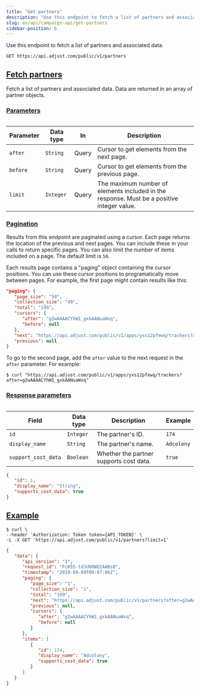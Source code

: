 ```yaml
---
title: "Get partners"
description: "Use this endpoint to fetch a list of partners and associated data."
slug: en/api/campaign-api/get-partners
sidebar-position: 6
---
```


Use this endpoint to fetch a list of partners and associated data.

```http title="Endpoint" "/partners"
GET https://api.adjust.com/public/v1/partners
```

## [Fetch partners](fetch-partners)

Fetch a list of partners and associated data. Data are returned in an array of partner objects.

### [Parameters](parameters)

<Table>

| Parameter | Data type | In    | Description                                                                                |
| --------- | --------- | ----- | ------------------------------------------------------------------------------------------ |
| `after`   | `String`  | Query | Cursor to get elements from the next page.                                                 |
| `before`  | `String`  | Query | Cursor to get elements from the previous page.                                             |
| `limit`   | `Integer` | Query | The maximum number of elements included in the response. Must be a positive integer value. |

</Table>

### [Pagination](pagination)

Results from this endpoint are paginated using a cursor. Each page returns the location of the previous and next pages. You can include these in your calls to return specific pages. You can also limit the number of items included on a page. The default limit is `50`.

Each results page contains a "paging" object containing the cursor positions. You can use these cursor positions to programatically move between pages. For example, the first page might contain results like this:

```json title="Pagination example"
"paging": {
   "page_size": "50",
   "collection_size": "49",
   "total": "199",
   "cursors": {
      "after": "g2wAAAACYhW1_gxkAANuaWxq",
      "before": null
   },
   "next": "https://api.adjust.com/public/v1/apps/yxs12pfewq/trackers?after=g2wAAAACYhW1_gxkAANuaWxq&limit=50",
   "previous": null
}
```

To go to the second page, add the `after` value to the next request in the `after` parameter. For example:

```console title="cURL" "after=g2wAAAACYhW1_gxkAANuaWxq"
$ curl "https://api.adjust.com/public/v1/apps/yxs12pfewq/trackers?after=g2wAAAACYhW1_gxkAANuaWxq"
```

### [Response parameters](response-parameters)

<Table>

| Field               | Data type | Description                             | Example    |
| ------------------- | --------- | --------------------------------------- | ---------- |
| `id`                | `Integer` | The partner's ID.                       | `174`      |
| `display_name`      | `String`  | The partner's name.                     | `Adcolony` |
| `support_cost_data` | `Boolean` | Whether the partner supports cost data. | `true`     |

</Table>

```json title="Response format"
{
   "id": 1,
   "display_name": "String",
   "supports_cost_data": true
}
```

## [Example](example)

```console title="cURL"
$ curl \
--header 'Authorization: Token token={API_TOKEN}' \
-L -X GET 'https://api.adjust.com/public/v1/partners?limit=1'
```

```json title="Success response"
{
   "data": {
      "api_version": "1",
      "request_id": "FcK55-tdJUDOWQIAABsB",
      "timestamp": "2019-09-09T09:07:06Z",
      "paging": {
         "page_size": "1",
         "collection_size": "1",
         "total": "199",
         "next": "https://api.adjust.com/public/v1/partners?after=g2wAAAACYhW1_gxkAANuaWxq&limit=1",
         "previous": null,
         "cursors": {
            "after": "g2wAAAACYhW1_gxkAANuaWxq",
            "before": null
         }
      },
      "items": [
         {
            "id": 174,
            "display_name": "Adcolony",
            "supports_cost_data": true
         }
      ]
   }
}
```
